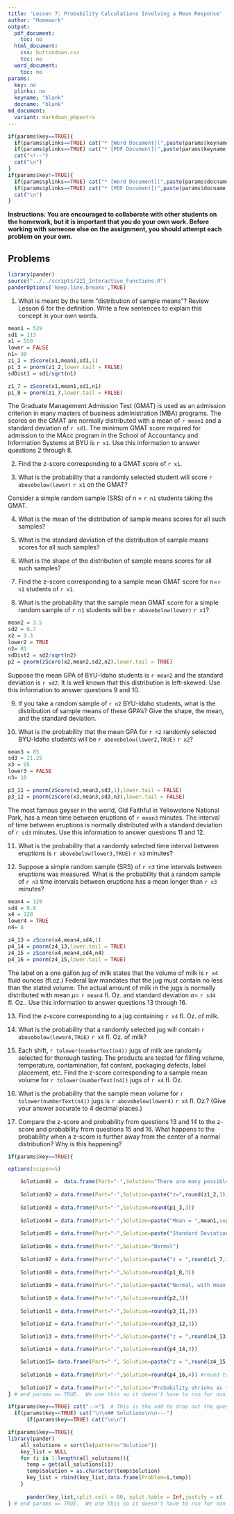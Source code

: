```yaml
---
title: 'Lesson 7: Probability Calculations Involving a Mean Response'
author: "Homework"
output:
  pdf_document:
    toc: no
  html_document:
    css: buttondown.css
    toc: no
  word_document:
    toc: no
params:
  key: no
  plinks: no
  keyname: "blank"
  docname: "blank"
md_document:
  variant: markdown_phpextra
---
```


```r
if(params$key==TRUE){
  if(params$plinks==TRUE) cat("* [Word Document](",paste(params$keyname,"docx",sep="."),")\n")
  if(params$plinks==TRUE) cat("* [PDF Document](",paste(params$keyname,"pdf",sep="."),")\n")
  cat("<!--")
  cat("\n")
} 
if(params$key!=TRUE){
  if(params$plinks==TRUE) cat("* [Word Document](",paste(params$docname,"docx",sep="."),")\n")
  if(params$plinks==TRUE) cat("* [PDF Document](",paste(params$docname,"pdf",sep="."),")\n")
  cat("\n")
}
```

**Instructions:  You are encouraged to collaborate with other students on the homework, but it is important that you do your own work.  Before working with someone else on the assignment, you should attempt each problem on your own.**  



## Problems
```r

library(pander)
source("../../scripts/221_Interactive_Functions.R")
panderOptions('keep.line.breaks',TRUE)

```


1.	What is meant by the term "distribution of sample means"?  Review Lesson 6 for the definition.  Write a few sentences to explain this concept in your own words.


```r
mean1 = 529
sd1 = 113
x1 = 550
lower = FALSE
n1= 30
z1_2 = zScore(x1,mean1,sd1,1)
p1_3 = pnorm(z1_2,lower.tail = FALSE)
sdDist1 = sd1/sqrt(n1)

z1_7 = zScore(x1,mean1,sd1,n1)
p1_8 = pnorm(z1_7,lower.tail = FALSE)
```

The Graduate Management Admission Test (GMAT) is used as an admission criterion in many masters of business administration (MBA) programs. The scores on the GMAT are normally distributed with a mean of `r mean1` and a standard deviation of `r sd1`.  The minimum GMAT score required for admission to the MAcc program in the School of Accountancy and Information Systems at BYU is `r x1`.  Use this information to answer questions 2 through 8.

2.	Find the z-score corresponding to a GMAT score of `r x1`. 

3.	What is the probability that a randomly selected student will score `r abovebelow(lower)` `r x1` on the GMAT?

Consider a simple random sample (SRS) of n = `r n1` students taking the GMAT.

4.	What is the mean of the distribution of sample means scores for all such samples? 

5.	What is the standard deviation of the distribution of sample means scores for all such samples? 

6.	What is the shape of the distribution of sample means scores for all such samples?

7.	Find the z-score corresponding to a sample mean GMAT score for n=`r n1` students of `r x1`.

8.	What is the probability that the sample mean GMAT score for a simple random sample of `r n1` students will be `r abovebelow(lower)` `r x1`? 

```r
mean2 = 3.5
sd2 = 0.7
x2 = 3.3
lower2 = TRUE
n2= 81
sdDist2 = sd2/sqrt(n2)
p2 = pnorm(zScore(x2,mean2,sd2,n2),lower.tail = TRUE)
```

Suppose the mean GPA of BYU-Idaho students is `r mean2` and the standard deviation is `r sd2`.  It is well known that this distribution is left-skewed.  Use this information to answer questions 9 and 10.

9.	If you take a random sample of `r n2` BYU-Idaho students, what is the distribution of sample means of these GPA's?  Give the shape, the mean, and the standard deviation.

10.	What is the probability that the mean GPA for `r n2` randomly selected BYU-Idaho students will be `r abovebelow(lower2,TRUE)` `r x2`?  

```r
mean3 = 85
sd3 = 21.25
x3 = 95
lower3 = FALSE
n3= 10

p3_11 = pnorm(zScore(x3,mean3,sd3,1),lower.tail = FALSE)
p3_12 = pnorm(zScore(x3,mean3,sd3,n3),lower.tail = FALSE)
```

The most famous geyser in the world, Old Faithful in Yellowstone National Park, has a mean time between eruptions of `r mean3` minutes.  The interval of time between eruptions is normally distributed with a standard deviation of `r sd3` minutes.  Use this information to answer questions 11 and 12. 

11.	What is the probability that a randomly selected time interval between eruptions is `r abovebelow(lower3,TRUE)` `r x3` minutes?

12.	Suppose a simple random sample (SRS) of `r n3` time intervals between eruptions was measured.  What is the probability that a random sample of `r n3` time intervals between eruptions has a mean longer than `r x3` minutes?

```r
mean4 = 129
sd4 = 0.8
x4 = 128
lower4 = TRUE
n4= 8

z4_13 = zScore(x4,mean4,sd4,1)
p4_14 = pnorm(z4_13,lower.tail = TRUE)
z4_15 = zScore(x4,mean4,sd4,n4)
p4_16 = pnorm(z4_15,lower.tail = TRUE)
```

The label on a one gallon jug of milk states that the volume of milk is `r x4` fluid ounces (fl.oz.)  Federal law mandates that the jug must contain no less than the stated volume.  The actual amount of milk in the jugs is normally distributed with mean $\mu =$ `r mean4` fl. Oz. and standard deviation $\sigma =$ `r sd4` fl. Oz..  Use this information to answer questions 13 through 16.  

13.	Find the z-score corresponding to a jug containing `r x4` fl. Oz. of milk.

14.	What is the probability that a randomly selected jug will contain `r abovebelow(lower4,TRUE)` `r x4` fl. Oz. of milk?  

15.	Each shift, `r tolower(numberText(n4))` jugs of milk are randomly selected for thorough testing.  The products are tested for filling volume, temperature, contamination, fat content, packaging defects, label placement, etc.  Find the z-score corresponding to a sample mean volume for `r tolower(numberText(n4))` jugs of `r x4` fl. Oz.

16.	What is the probability that the sample mean volume for `r tolower(numberText(n4))` jugs is `r abovebelow(lower4)` `r x4` fl. Oz.?  (Give your answer accurate to 4 decimal places.)  

17.	Compare the z-score and probability from questions 13 and 14 to the z-score and probability from questions 15 and 16.  What happens to the probability when a z-score is further away from the center of a normal distribution?  Why is this happening?


```r
if(params$key==TRUE){

options(scipen=5)

    Solution01 =  data.frame(Part="-",Solution="There are many possible sample means that could be obtained from a population. For example, if you draw a simple random sample of size 100 you will get a sample mean for that sample. However, if you drew a different random sample of size 100, you would get a different sample mean. Many different samples of size 100 could be drawn from a population and each of these samples will have its own sample mean. All of these possible sample means make up the sampling distribution.")
    
    Solution02 = data.frame(Part="-",Solution=paste("z=",round(z1_2,3),sep=""))
    
    Solution03 = data.frame(Part="-",Solution=round(p1_3,3))
    
    Solution04 = data.frame(Part="-",Solution=paste("Mean = ",mean1,sep=""))
    
    Solution05 = data.frame(Part="-",Solution=paste("Standard Deviation = ",round(sdDist1,3),sep=""))
    
    Solution06 = data.frame(Part="-",Solution="Normal")
    
    Solution07 = data.frame(Part="-",Solution=paste("z = ",round(z1_7,3),sep=""))
    
    Solution08 = data.frame(Part="-",Solution=round(p1_8,3))
    
    Solution09 = data.frame(Part="-",Solution=paste("Normal, with mean of ", mean2, " and standard deviation of ", round(sdDist2,3),sep=""))
    
    Solution10 = data.frame(Part="-",Solution=round(p2,3))
    
    Solution11 = data.frame(Part="-",Solution=round(p3_11,3))

    Solution12 = data.frame(Part="-",Solution=round(p3_12,3))

    Solution13 = data.frame(Part="-",Solution=paste("z = ",round(z4_13,3),sep=""))
    
    Solution14 = data.frame(Part="-",Solution=round(p4_14,3))

    Solution15= data.frame(Part="-", Solution=paste("z = ",round(z4_15,3),sep=""))
    
    Solution16 = data.frame(Part="-",Solution=round(p4_16,4)) #round to 4 digits
    
    Solution17 = data.frame(Part="-",Solution="Probability shrinks as the z-score moves further away from the mean. This is happening because we are shading in the applet only to the left of the z-score since the problems ask for the probability of an event being 'less than'. Therefore, as our z-score gets further away from the center, the smaller the probability will be on the left tail.")
} # end params == TRUE.  We use this so it doesn't have to run for non answer key path.

```

```r
if(params$key==TRUE) cat("-->")  # This is the add to drop out the questions
  if(params$key==TRUE) cat("\n\n## Solutions\n\n---")
      if(params$key==TRUE) cat("\n\n")
```




```r
if(params$key==TRUE){
library(pander)
    all_solutions = sort(ls(pattern="Solution"))
    key_list = NULL
    for (i in 1:length(all_solutions)){
      temp = get(all_solutions[i])
      temp$Solution = as.character(temp$Solution)
      key_list = rbind(key_list,data.frame(Problem=i,temp))
    }
    
      pander(key_list,split.cell = 80, split.table = Inf,justify = c( 'center', 'left',"left"))
} # end params == TRUE.  We use this so it doesn't have to run for non answer key path.

```


